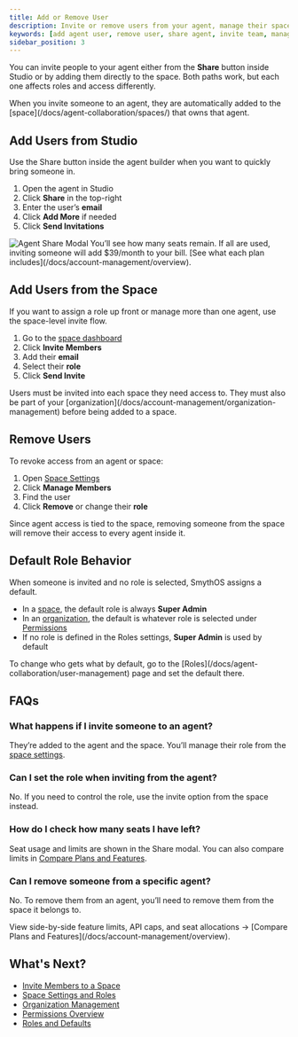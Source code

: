 ```yaml
---
title: Add or Remove User
description: Invite or remove users from your agent, manage their space access, and understand how roles and permissions apply when sharing agents.
keywords: [add agent user, remove user, share agent, invite team, manage members, smythos collaboration, agent access, space access, default roles]
sidebar_position: 3
---
```


You can invite people to your agent either from the **Share** button inside Studio or by adding them directly to the space. Both paths work, but each one affects roles and access differently.

<InfoCallout title="Sharing agents adds users to the space">
When you invite someone to an agent, they are automatically added to the [space](/docs/agent-collaboration/spaces/) that owns that agent.
</InfoCallout>

<Spacer size="md" />

## Add Users from Studio

Use the Share button inside the agent builder when you want to quickly bring someone in.

1. Open the agent in Studio
2. Click **Share** in the top-right
3. Enter the user’s **email**
4. Click **Add More** if needed
5. Click **Send Invitations**

<Image src="/docs/img/agent_collaboration/share-agent-modal.jpg" alt="Agent Share Modal" caption="Sharing an agent gives space-level access. Invitations are tied to your seat limits." />

<WarningCallout title="Seat limits apply">
You’ll see how many seats remain. If all are used, inviting someone will add $39/month to your bill. [See what each plan includes](/docs/account-management/overview).
</WarningCallout>

<Spacer size="md" />

## Add Users from the Space

If you want to assign a role up front or manage more than one agent, use the space-level invite flow.

1. Go to the [space dashboard](/docs/agent-collaboration/spaces/)
2. Click **Invite Members**
3. Add their **email**
4. Select their **role**
5. Click **Send Invite**

<InfoCallout title="Invites are space-specific">
Users must be invited into each space they need access to. They must also be part of your [organization](/docs/account-management/organization-management) before being added to a space.
</InfoCallout>

<Spacer size="md" />

## Remove Users

To revoke access from an agent or space:

1. Open [Space Settings](/docs/agent-collaboration/spaces/)
2. Click **Manage Members**
3. Find the user
4. Click **Remove** or change their **role**

<WarningCallout title="Removing users from a space removes all agent access">
Since agent access is tied to the space, removing someone from the space will remove their access to every agent inside it.
</WarningCallout>

<Spacer size="md" />

## Default Role Behavior

When someone is invited and no role is selected, SmythOS assigns a default.

- In a [space](/docs/agent-collaboration/spaces/), the default role is always **Super Admin**
- In an [organization](/docs/account-management/organization-management), the default is whatever role is selected under [Permissions](/docs/agent-collaboration/user-management)
- If no role is defined in the Roles settings, **Super Admin** is used by default

<InfoCallout title="Control default roles">
To change who gets what by default, go to the [Roles](/docs/agent-collaboration/user-management) page and set the default there.
</InfoCallout>

<Spacer size="md" />

## FAQs

### What happens if I invite someone to an agent?

They’re added to the agent and the space. You’ll manage their role from the [space settings](/docs/agent-collaboration/spaces/).

### Can I set the role when inviting from the agent?

No. If you need to control the role, use the invite option from the space instead.

### How do I check how many seats I have left?

Seat usage and limits are shown in the Share modal. You can also compare limits in [Compare Plans and Features](/docs/account-management/overview).

### Can I remove someone from a specific agent?

No. To remove them from an agent, you’ll need to remove them from the space it belongs to.

<InfoCallout title="See what your plan includes">
View side-by-side feature limits, API caps, and seat allocations → [Compare Plans and Features](/docs/account-management/overview).
</InfoCallout>

<Spacer size="md" />

## What's Next?

- [Invite Members to a Space](/docs/agent-collaboration/spaces/invite-members)
- [Space Settings and Roles](/docs/agent-collaboration/spaces/)
- [Organization Management](/docs/account-management/organization-management)
- [Permissions Overview](/docs/agent-collaboration/user-management)
- [Roles and Defaults](/docs/agent-collaboration/user-management)
